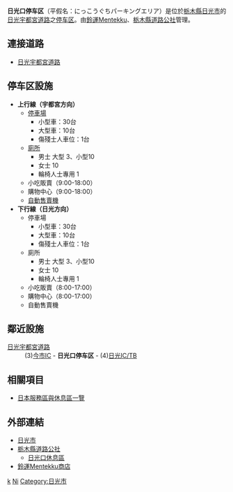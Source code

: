 {{日本公路設施
|設施名稱 = 日光口停车区
|色 = 
|圖像 = Nikkoguchi-PA-Nobori.JPG
|pxl = 
|圖像簡介 = 
|公路名稱1 = [[日光宇都宮道路|日光宇都宮道路]]
|IC編號1 = 
|收費站編號1 =
|記號1 = 日光口
|起點1 = [[宇都宮IC|宇都宮IC]]
|距離1 = 22.2
|上一設施1 = [[今市IC|今市IC]]
|上一設施距離1 = 2.2
|下一設施1 = [[日光IC|日光IC/TB]]
|下一設施距離1 = 2.4
|連接道路 = 
|啟用日期 = 
|停用日期 = 
|流量 = 
|智能IC = 
|上行營業時間 = 9:00-18:00
|上行油站 =
|上行油站營業時間 =
|下行營業時間 = 8:00-17:00
|下行油站 = 
|下行油站營業時間 =
|郵政編碼 = 321-1424
|所在地 = [[栃木縣|栃木縣]][[日光市|日光市]]野口1072（上行線）<br>栃木縣日光市野口1068（下行線）
|坐標 = {{coord|36|43|48.5|N|139|39|7.8|E}}（上行線）<br>{{coord|36|43|46.2|N|139|39|4.0|E}}（下行線）
|備註 = 
}}
'''日光口停车区'''（平假名：にっこうぐちパーキングエリア）是位於[[栃木縣|栃木縣]][[日光市|日光市]]的[[日光宇都宮道路|日光宇都宮道路]]之[[休息區|停车区]]。由[[鈴運Mentekku|鈴運Mentekku]]、[[栃木縣道路公社|栃木縣道路公社]]管理。

== 連接道路 ==
* [[日光宇都宮道路|日光宇都宮道路]]

==停车区設施==
*'''上行線（宇都宮方向）'''
**[[停車場|停車場]]
***小型車：30台
***大型車：10台
***傷殘士人車位：1台
**[[廁所|廁所]]
***男士 大型 3、小型10
***女士 10
***輪椅人士專用 1
**小吃販賣（9:00-18:00）
**購物中心（9:00-18:00）
**[[自動售賣機|自動售賣機]]
*'''下行線（日光方向）'''
**停車場
***小型車：30台
***大型車：10台
***傷殘士人車位：1台
**廁所
***男士 大型 3、小型10
***女士 10
***輪椅人士專用 1
**小吃販賣（8:00-17:00）
**購物中心（8:00-17:00）
**自動售賣機

== 鄰近設施 ==
; [[日光宇都宮道路|日光宇都宮道路]]
: (3)[[今市IC|今市IC]] - '''日光口停车区''' - (4)[[日光IC|日光IC/TB]]

== 相關項目 ==
* [[日本服務區與休息區一覽|日本服務區與休息區一覽]]

== 外部連結 ==
* [https://web.archive.org/web/20060225001800/http://www.city.nikko.tochigi.jp/ 日光市]
* [http://www.totidoko.or.jp/ 栃木縣道路公社] {{Wayback|url=http://www.totidoko.or.jp/ |date=20201211141155 }}
** [http://www.totidoko.or.jp/nikko/index.html 日光口休息區] {{Wayback|url=http://www.totidoko.or.jp/nikko/index.html |date=20160304131348 }}
* [https://web.archive.org/web/20130212220624/http://www.suzuun.co.jp/highwayshop.html 鈴運Mentekku商店]

{{日光宇都宮道路}}

[[Category:日本服務區與休息區_Ni|k]]
[[Category:栃木縣服務區與休息區|Ni]]
[[Category:日光市|Category:日光市]]